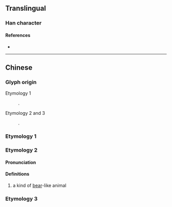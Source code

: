 {{also|獵}}
{{character info/new}}
==Translingual==
{{Han simplified forms|獵|猟|猎}}

===Han character===
{{Han char|rn=94|rad=犬|as=08|sn=11|four=4426|canj=KHTA|ids=⿰犭昔}}

====References====
* {{Han ref|kx=0712.250|dkj=20472|dj=1125.010|hdz=21351.110|uh=730E|ud=29454}}

----

==Chinese==

===Glyph origin===
{{Han etym}}
; Etymology 1
: {{Han simp|獵|f=巤|t=昔}}.
; Etymology 2 and 3
: {{Han compound|犬|昔|ls=psc|c1=s|c2=p|t1=dog}}.

===Etymology 1===
{{zh-see|獵}}

===Etymology 2===
{{zh-forms}}

====Pronunciation====
{{zh-pron
|m=xī,xí,1nb=Mainland,2nb=Taiwan
|mc=y
|oc=y
|cat=n
}}

====Definitions====
{{zh-hanzi}}

# {{lb|zh|Chinese mythology}} a kind of [[bear]]-like animal

===Etymology 3===
{{zh-see|㹱|v}}